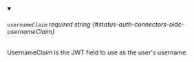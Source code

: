 
<details className="config-field" data-expandable="false" open>
<summary>

###### `usernameClaim` <span className="config-field-required" data-required="false">required</span> <span className="config-field-type">string</span> <span className="config-field-default"></span> <span className="config-field-enum"></span> {#status-auth-connectors-oidc-usernameClaim}

UsernameClaim is the JWT field to use as the user's username.

</summary>



</details>

